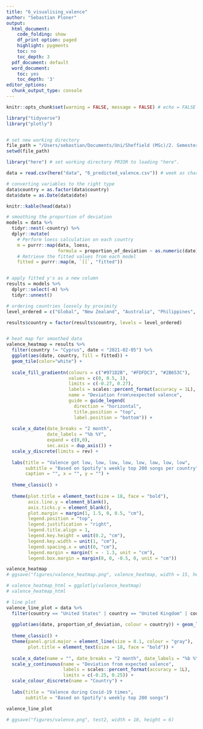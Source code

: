 ```yaml
---
title: "6_visualising_valence"
author: "Sebastian Ploner"
output:
  html_document:
    code_folding: show
    df_print option: paged
    highlight: pygments
    toc: no
    toc_depth: 3
  pdf_document: default
  word_document:
    toc: yes
    toc_depth: '3'
editor_options:
  chunk_output_type: console
---
```


```r

knitr::opts_chunk$set(warning = FALSE, message = FALSE) # echo = FALSE for hiden code

```


```r

library("tidyverse")
library("plotly")


# set new working directory
file_path = "/Users/sebastian/Documents/Uni/Sheffield (MSc)/2. Semester/Data Analysis and Viz/spotify_audio_feature_analysis/"
setwd(file_path)

library("here") # set working directory PRIOR to loading "here".

data = read.csv(here("data", "6_predicted_valence.csv")) # week as character such that the leading zero is not lost as it is important for further analysis and visualisation in particular

# converting variables to the right type
data$country = as.factor(data$country)
data$date = as.Date(data$date)

knitr::kable(head(data))

```


```r

# smoothing the proportion of deviation
models = data %>%
  tidyr::nest(-country) %>%
  dplyr::mutate(
    # Perform loess calculation on each country
    m = purrr::map(data, loess,
                   formula = proportion_of_deviation ~ as.numeric(date), span = 0.2),
    # Retrieve the fitted values from each model
    fitted = purrr::map(m, `[[`, "fitted"))


# apply fitted y's as a new column
results = models %>%
  dplyr::select(-m) %>%
  tidyr::unnest()

```


```r

# ordering countries loosely by proximity
level_ordered = c("Global", "New Zealand", "Australia", "Philippines", "Hong Kong SAR China", "Japan", "Singapore", "Malaysia", "Vietnam", "Thailand", "Taiwan", "Indonesia", "Israel", "Turkey", "Greece", "Cyprus", "Bulgaria", "Hungary", "Czechia", "Romania", "Poland", "Slovakia", "Austria","Luxembourg", "Switzerland", "Italy", "Germany", "Netherlands", "Belgium", "France", "Spain", "Portugal", "United Kingdom", "Ireland", "Denmark", "Norway", "Sweden", "Finland", "Latvia", "Lithuania", "Estonia", "South Africa", "Iceland", "United States", "Canada", "Mexico", "Dominican Republic", "Guatemala", "El Salvador", "Honduras", "Nicaragua", "Costa Rica", "Panama", "Colombia", "Ecuador", "Peru", "Bolivia", "Chile", "Brazil", "Paraguay", "Argentina", "Uruguay")

results$country = factor(results$country, levels = level_ordered)


# heat map for smoothed data
valence_heatmap = results %>%
  filter(country != "Cyprus", date < "2021-02-05") %>%
  ggplot(aes(date, country, fill = fitted)) +
  geom_tile(color="white") +
  
  scale_fill_gradientn(colours = c("#971D2B", "#FDFDC3", "#2B653C"),
                       values = c(0, 0.5, 1),
                       limits = c(-0.27, 0.27),
                       labels = scales::percent_format(accuracy = 1L),
                       name = "Deviation from\nexpected valence",
                       guide = guide_legend(
                         direction = "horizontal",
                         title.position = "top",
                         label.position = "bottom")) +
  
  scale_x_date(date_breaks = "2 month",
               date_labels = "%b %Y",
               expand = c(0,0),
               sec.axis = dup_axis()) +
  scale_y_discrete(limits = rev) +
  
  labs(title = "Valence got low, low, low, low, low, low, low, low",
       subtitle = "Based on Spotify's weekly top 200 songs per country",
       caption = "", x = "", y = "") +
  
  theme_classic() +
  
  theme(plot.title = element_text(size = 18, face = "bold"),
        axis.line.y = element_blank(),
        axis.ticks.y = element_blank(),
        plot.margin = margin(1, 1.5, 0, 0.5, "cm"),
        legend.position = "top",
        legend.justification = "right",
        legend.title.align = 1,
        legend.key.height = unit(0.2, "cm"),
        legend.key.width = unit(1, "cm"),
        legend.spacing.x = unit(0, "cm"),
        legend.margin = margin(t = - 1.3, unit = "cm"),
        legend.box.margin = margin(0, 0, -0.5, 0, unit = "cm"))

valence_heatmap
# ggsave("figures/valence_heatmap.png", valence_heatmap, width = 15, height = 13)

# valence_heatmap_html = ggplotly(valence_heatmap)
# valence_heatmap_html

```


```r

# line plot
valence_line_plot = data %>%
  filter(country == "United States" | country == "United Kingdom" | country == "Germany") %>% 
  
  ggplot(aes(date, proportion_of_deviation, colour = country)) + geom_line() +
  
  theme_classic() +
  theme(panel.grid.major = element_line(size = 0.1, colour = "gray"),
        plot.title = element_text(size = 18, face = "bold")) +
  
  scale_x_date(name = "", date_breaks = "2 month", date_labels = "%b %Y") +
  scale_y_continuous(name = "Deviation from expected valence",
                     labels = scales::percent_format(accuracy = 1L),
                     limits = c(-0.25, 0.25)) +
  scale_colour_discrete(name = "Country") +
  
  labs(title = "Valence during Covid-19 times",
       subtitle = "Based on Spotify's weekly top 200 songs")

valence_line_plot

# ggsave("figures/valence.png", test2, width = 10, height = 6)

```

